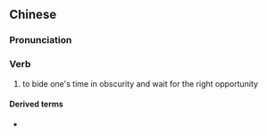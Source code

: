 {{also|养晦}}
==Chinese==
{{zh-forms|s=养晦}}

===Pronunciation===
{{zh-pron
|m=yǎnghuì
|c=joeng5 fui3
|cat=v
}}

===Verb===
{{zh-verb}}

# to bide one's time in obscurity and wait for the right opportunity

====Derived terms====
* {{zh-l|韜光養晦}}